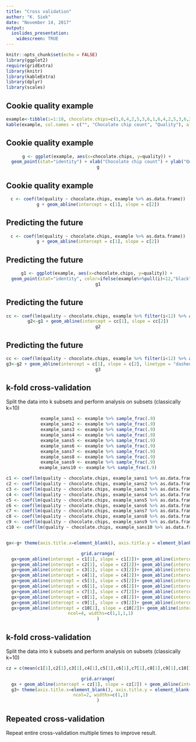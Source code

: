 ```yaml
---
title: "Cross validation"
author: "K. Siek"
date: "November 14, 2017"
output: 
  ioslides_presentation:
    widescreen: TRUE
---
```


```r
knitr::opts_chunk$set(echo = FALSE)
library(ggplot2)
require(gridExtra)
library(knitr)
library(kableExtra)
library(dplyr)
library(scales)
```

## Cookie quality example

```r
example<-tibble(i=1:18, chocolate.chips=c(1,6,4,2,5,3,6,1,6,4,2,5,3,6,2,5,3,7), quality=c(1.5,3.7,3.2,2.1,4.4,2.9,5,1.9,4.6,4.1,2.2,4.5,3.4,5.7,2.1,4,3,5.5))
kable(example, col.names = c("", "Chocolate chip count", "Quality"), align = "ll")
```

## Cookie quality example
<center>
```r
g <- ggplot(example, aes(x=chocolate.chips, y=quality)) + 
  geom_point(stat="identity") + xlab("Chocolate chip count") + ylab("Quality")
g
```
</center>

## Cookie quality example

<center>
```r
c <- coef(lm(quality ~ chocolate.chips, example %>% as.data.frame))
g + geom_abline(intercept = c[1], slope = c[2])
```
</center>

## Predicting the future

<center>
```r
c <- coef(lm(quality ~ chocolate.chips, example %>% as.data.frame))
g + geom_abline(intercept = c[1], slope = c[2])
```
</center>

## Predicting the future

<center>
```r
g1 <- ggplot(example, aes(x=chocolate.chips, y=quality)) + 
  geom_point(stat="identity", color=ifelse(example%>%pull(i)<12,"black","red")) + xlab("Chocolate chip count") + ylab("Quality")
g1
```
</center>

## Predicting the future

<center>
```r
cc <- coef(lm(quality ~ chocolate.chips, example %>% filter(i<12) %>% as.data.frame))
g2<-g1 + geom_abline(intercept = cc[1], slope = cc[2])
g2
```
</center>

## Predicting the future

<center>
```r
cc <- coef(lm(quality ~ chocolate.chips, example %>% filter(i<12) %>% as.data.frame))
g3<-g2 + geom_abline(intercept = c[1], slope = c[2], linetype = "dashed", color="red")
g3
```
</center>
  
<!--## Overfitting

Production of an analysis that corresponds too closely or exactly to a particular set of data, and may therefore fail to fit additional data or predict future observations reliably.

## Fighting overfitting

- Feature selection
- Model validation-->

## k-fold cross-validation

Split the data into k subsets and perform analysis on subsets (classically k=10)

<center>
```r
example_sans1 <- example %>% sample_frac(.9)
example_sans2 <- example %>% sample_frac(.9)
example_sans3 <- example %>% sample_frac(.9)
example_sans4 <- example %>% sample_frac(.9)
example_sans5 <- example %>% sample_frac(.9)
example_sans6 <- example %>% sample_frac(.9)
example_sans7 <- example %>% sample_frac(.9)
example_sans8 <- example %>% sample_frac(.9)
example_sans9 <- example %>% sample_frac(.9)
example_sans10 <- example %>% sample_frac(.9)

c1 <- coef(lm(quality ~ chocolate.chips, example_sans1 %>% as.data.frame))
c2 <- coef(lm(quality ~ chocolate.chips, example_sans2 %>% as.data.frame))
c3 <- coef(lm(quality ~ chocolate.chips, example_sans3 %>% as.data.frame))
c4 <- coef(lm(quality ~ chocolate.chips, example_sans4 %>% as.data.frame))
c5 <- coef(lm(quality ~ chocolate.chips, example_sans5 %>% as.data.frame))
c6 <- coef(lm(quality ~ chocolate.chips, example_sans6 %>% as.data.frame))
c7 <- coef(lm(quality ~ chocolate.chips, example_sans7 %>% as.data.frame))
c8 <- coef(lm(quality ~ chocolate.chips, example_sans8 %>% as.data.frame))
c9 <- coef(lm(quality ~ chocolate.chips, example_sans9 %>% as.data.frame))
c10 <- coef(lm(quality ~ chocolate.chips, example_sans10 %>% as.data.frame))


gx<-g+ theme(axis.title.x=element_blank(), axis.title.y = element_blank())

grid.arrange(
  gx+geom_abline(intercept = c1[1], slope = c1[2])+ geom_abline(intercept = c[1], slope = c[2], linetype = "dashed", color="red"),
  gx+geom_abline(intercept = c2[1], slope = c2[2])+ geom_abline(intercept = c[1], slope = c[2], linetype = "dashed", color="red"),
  gx+geom_abline(intercept = c3[1], slope = c3[2])+ geom_abline(intercept = c[1], slope = c[2], linetype = "dashed", color="red"),
  gx+geom_abline(intercept = c4[1], slope = c4[2])+ geom_abline(intercept = c[1], slope = c[2], linetype = "dashed", color="red"),
  gx+geom_abline(intercept = c5[1], slope = c5[2])+ geom_abline(intercept = c[1], slope = c[2], linetype = "dashed", color="red"),
  gx+geom_abline(intercept = c6[1], slope = c6[2])+ geom_abline(intercept = c[1], slope = c[2], linetype = "dashed", color="red"),
  gx+geom_abline(intercept = c7[1], slope = c7[2])+ geom_abline(intercept = c[1], slope = c[2], linetype = "dashed", color="red"),
  gx+geom_abline(intercept = c8[1], slope = c8[2])+ geom_abline(intercept = c[1], slope = c[2], linetype = "dashed", color="red"),
  gx+geom_abline(intercept = c9[1], slope = c9[2])+ geom_abline(intercept = c[1], slope = c[2], linetype = "dashed", color="red"),
  gx+geom_abline(intercept = c10[1], slope = c10[2])+ geom_abline(intercept = c[1], slope = c[2], linetype = "dashed", color="red"),
  ncol=4, widths=c(1,1,1,1)
)
```
</center>

## k-fold cross-validation

Split the data into k subsets and perform analysis on subsets (classically k=10)

<center>
```r
cz = c(mean(c1[1],c2[1],c3[1],c4[1],c5[1],c6[1],c7[1],c8[1],c9[1],c10[1]), mean(c1[2],c2[2],c3[2],c4[2],c5[2],c6[2],c7[2],c8[2],c9[2],c10[2]))

grid.arrange(
  gx + geom_abline(intercept = cz[1], slope = cz[2]) + geom_abline(intercept = c[1], slope = c[2], linetype = "dashed", color="red"),
  g3+ theme(axis.title.x=element_blank(), axis.title.y = element_blank()),
  ncol=2, widths=c(1,1)
)
```
</center>

## Repeated cross-validation

Repeat entire cross-validation multiple times to improve result.